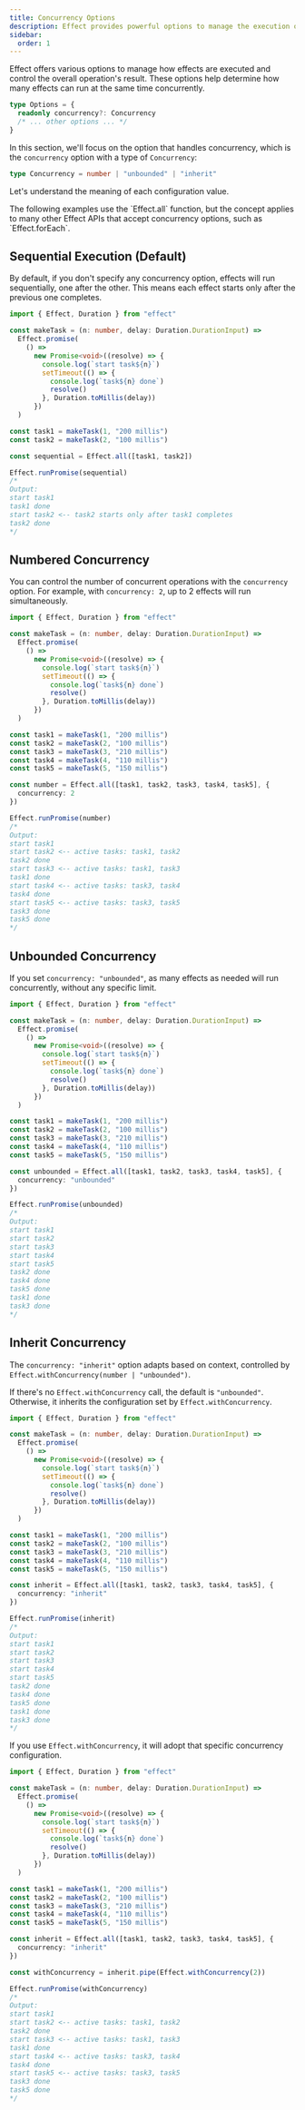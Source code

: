 ```yaml
---
title: Concurrency Options
description: Effect provides powerful options to manage the execution of effects, offering control over the concurrency of operations. Explore the `concurrency` option, a key factor in determining how many effects can run concurrently. This concise guide delves into sequential execution, numbered concurrency, unbounded concurrency, and the flexible inherit concurrency option. Learn to harness these options to optimize the performance of your Effect programs and tailor the concurrency behavior to your specific use cases.
sidebar:
  order: 1
---
```



Effect offers various options to manage how effects are executed and control the overall operation's result. These options help determine how many effects can run at the same time concurrently.

```ts showLineNumbers=false
type Options = {
  readonly concurrency?: Concurrency
  /* ... other options ... */
}
```

In this section, we'll focus on the option that handles concurrency, which is the `concurrency` option with a type of `Concurrency`:

```ts showLineNumbers=false
type Concurrency = number | "unbounded" | "inherit"
```

Let's understand the meaning of each configuration value.

<Aside type="note" title="Applicability of Concurrency Options">
  The following examples use the `Effect.all` function, but the concept
  applies to many other Effect APIs that accept concurrency options, such
  as `Effect.forEach`.
</Aside>

## Sequential Execution (Default)

By default, if you don't specify any concurrency option, effects will run sequentially, one after the other. This means each effect starts only after the previous one completes.

```ts twoslash
import { Effect, Duration } from "effect"

const makeTask = (n: number, delay: Duration.DurationInput) =>
  Effect.promise(
    () =>
      new Promise<void>((resolve) => {
        console.log(`start task${n}`)
        setTimeout(() => {
          console.log(`task${n} done`)
          resolve()
        }, Duration.toMillis(delay))
      })
  )

const task1 = makeTask(1, "200 millis")
const task2 = makeTask(2, "100 millis")

const sequential = Effect.all([task1, task2])

Effect.runPromise(sequential)
/*
Output:
start task1
task1 done
start task2 <-- task2 starts only after task1 completes
task2 done
*/
```

## Numbered Concurrency

You can control the number of concurrent operations with the `concurrency` option. For example, with `concurrency: 2`, up to 2 effects will run simultaneously.

```ts twoslash
import { Effect, Duration } from "effect"

const makeTask = (n: number, delay: Duration.DurationInput) =>
  Effect.promise(
    () =>
      new Promise<void>((resolve) => {
        console.log(`start task${n}`)
        setTimeout(() => {
          console.log(`task${n} done`)
          resolve()
        }, Duration.toMillis(delay))
      })
  )

const task1 = makeTask(1, "200 millis")
const task2 = makeTask(2, "100 millis")
const task3 = makeTask(3, "210 millis")
const task4 = makeTask(4, "110 millis")
const task5 = makeTask(5, "150 millis")

const number = Effect.all([task1, task2, task3, task4, task5], {
  concurrency: 2
})

Effect.runPromise(number)
/*
Output:
start task1
start task2 <-- active tasks: task1, task2
task2 done
start task3 <-- active tasks: task1, task3
task1 done
start task4 <-- active tasks: task3, task4
task4 done
start task5 <-- active tasks: task3, task5
task3 done
task5 done
*/
```

## Unbounded Concurrency

If you set `concurrency: "unbounded"`, as many effects as needed will run concurrently, without any specific limit.

```ts twoslash
import { Effect, Duration } from "effect"

const makeTask = (n: number, delay: Duration.DurationInput) =>
  Effect.promise(
    () =>
      new Promise<void>((resolve) => {
        console.log(`start task${n}`)
        setTimeout(() => {
          console.log(`task${n} done`)
          resolve()
        }, Duration.toMillis(delay))
      })
  )

const task1 = makeTask(1, "200 millis")
const task2 = makeTask(2, "100 millis")
const task3 = makeTask(3, "210 millis")
const task4 = makeTask(4, "110 millis")
const task5 = makeTask(5, "150 millis")

const unbounded = Effect.all([task1, task2, task3, task4, task5], {
  concurrency: "unbounded"
})

Effect.runPromise(unbounded)
/*
Output:
start task1
start task2
start task3
start task4
start task5
task2 done
task4 done
task5 done
task1 done
task3 done
*/
```

## Inherit Concurrency

The `concurrency: "inherit"` option adapts based on context, controlled by `Effect.withConcurrency(number | "unbounded")`.

If there's no `Effect.withConcurrency` call, the default is `"unbounded"`. Otherwise, it inherits the configuration set by `Effect.withConcurrency`.

```ts twoslash
import { Effect, Duration } from "effect"

const makeTask = (n: number, delay: Duration.DurationInput) =>
  Effect.promise(
    () =>
      new Promise<void>((resolve) => {
        console.log(`start task${n}`)
        setTimeout(() => {
          console.log(`task${n} done`)
          resolve()
        }, Duration.toMillis(delay))
      })
  )

const task1 = makeTask(1, "200 millis")
const task2 = makeTask(2, "100 millis")
const task3 = makeTask(3, "210 millis")
const task4 = makeTask(4, "110 millis")
const task5 = makeTask(5, "150 millis")

const inherit = Effect.all([task1, task2, task3, task4, task5], {
  concurrency: "inherit"
})

Effect.runPromise(inherit)
/*
Output:
start task1
start task2
start task3
start task4
start task5
task2 done
task4 done
task5 done
task1 done
task3 done
*/
```

If you use `Effect.withConcurrency`, it will adopt that specific concurrency configuration.

```ts twoslash
import { Effect, Duration } from "effect"

const makeTask = (n: number, delay: Duration.DurationInput) =>
  Effect.promise(
    () =>
      new Promise<void>((resolve) => {
        console.log(`start task${n}`)
        setTimeout(() => {
          console.log(`task${n} done`)
          resolve()
        }, Duration.toMillis(delay))
      })
  )

const task1 = makeTask(1, "200 millis")
const task2 = makeTask(2, "100 millis")
const task3 = makeTask(3, "210 millis")
const task4 = makeTask(4, "110 millis")
const task5 = makeTask(5, "150 millis")

const inherit = Effect.all([task1, task2, task3, task4, task5], {
  concurrency: "inherit"
})

const withConcurrency = inherit.pipe(Effect.withConcurrency(2))

Effect.runPromise(withConcurrency)
/*
Output:
start task1
start task2 <-- active tasks: task1, task2
task2 done
start task3 <-- active tasks: task1, task3
task1 done
start task4 <-- active tasks: task3, task4
task4 done
start task5 <-- active tasks: task3, task5
task3 done
task5 done
*/
```
